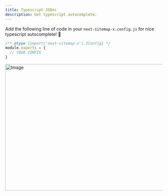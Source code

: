 ```yaml
---
title: Typescript JSDoc
description: Get typescript autocomplete.
---
```


Add the following line of code in your `next-sitemap-x.config.js` for nice typescript autocomplete! 💖

```js
/** @type {import('next-sitemap-x').IConfig} */
module.exports = {
  // YOUR CONFIG
}
```

<img src="/images/ts-jsdoc.png" width="718" height="404" alt="Image" />
